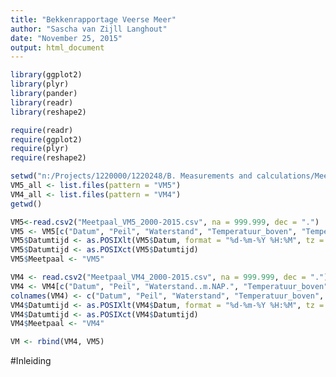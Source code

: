 ```yaml
---
title: "Bekkenrapportage Veerse Meer"
author: "Sascha van Zijll Langhout"
date: "November 25, 2015"
output: html_document
---
```


```r
library(ggplot2)
library(plyr)
library(pander)
library(readr)
library(reshape2)
```

```r
require(readr)
require(ggplot2)
require(plyr)
require(reshape2)
```

```r
setwd("n:/Projects/1220000/1220248/B. Measurements and calculations/Meetpalen VM3 VM4 VM5")
VM5_all <- list.files(pattern = "VM5")
VM4_all <- list.files(pattern = "VM4")
getwd()
```
```r
VM5<-read.csv2("Meetpaal_VM5_2000-2015.csv", na = 999.999, dec = ".")
VM5 <- VM5[c("Datum", "Peil", "Waterstand", "Temperatuur_boven", "Temperatuur_beneden", "Saliniteit_boven", "Saliniteit_beneden")]
VM5$Datumtijd <- as.POSIXlt(VM5$Datum, format = "%d-%m-%Y %H:%M", tz = "UTC")
VM5$Datumtijd <- as.POSIXct(VM5$Datumtijd)
VM5$Meetpaal <- "VM5"

VM4 <- read.csv2("Meetpaal_VM4_2000-2015.csv", na = 999.999, dec = ".")
VM4 <- VM4[c("Datum", "Peil", "Waterstand..m.NAP.", "Temperatuur_boven", "Temperatuur_beneden", "Saliniteit_boven", "Saliniteit_beneden")]
colnames(VM4) <- c("Datum", "Peil", "Waterstand", "Temperatuur_boven", "Temperatuur_beneden", "Saliniteit_boven", "Saliniteit_beneden")
VM4$Datumtijd <- as.POSIXlt(VM4$Datum, format = "%d-%m-%Y %H:%M", tz = "UTC")
VM4$Datumtijd <- as.POSIXct(VM4$Datumtijd)
VM4$Meetpaal <- "VM4"

VM <- rbind(VM4, VM5)
```

#Inleiding

